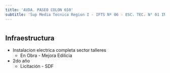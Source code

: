 ```yaml
---
title: 'AVDA. PASEO COLON 650'
subtitle: 'Sup Media Tecnica Region I - IFTS Nº 06 - ESC. TEC. N° 01 ING. OTTO KRAUSE'
---
```


#
## Infraestructura

* Instalacion electrica completa sector talleres 
    + En Obra - Mejora Edilicia 

* 2do año 
    + Licitación - SDF 



